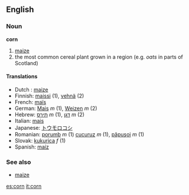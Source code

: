 ==English==
===Noun===
'''corn'''

#[[maize]]
#the most common cereal plant grown in a region (e.g. ''oats'' in parts of Scotland)
<!-- add here other meanings -->

====Translations====
*Dutch :  [[maize]]
*Finnish: [[maissi]] (1), [[vehnä]] (2)
*French: [[maïs]]
*German: [[Mais]] ''m'' (1), [[Weizen]] ''m'' (2)
*Hebrew: [[תירס]] ''m'' (1), [[דגן]] ''m'' (2)
*Italian: [[mais]]
*Japanese: [[トウモロコシ]]
*Romanian: [[porumb]] ''m'' (1) [[cucuruz]] ''m'' (1), [[păpuşoi]] ''m'' (1)
*Slovak: [[kukurica#Slovak|kukurica]] ''f'' (1)
*Spanish: [[maíz]]

===See also===
*[[maize]]

[[es:corn]]
[[it:corn]]